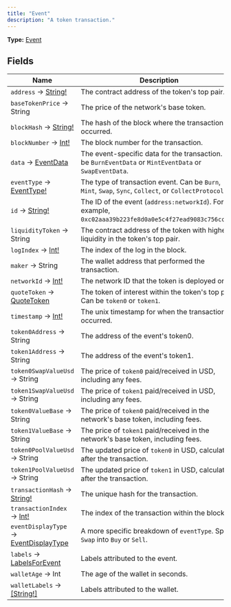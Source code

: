 ```yaml
---
title: "Event"
description: "A token transaction."
---
```


**Type:** [Event](/api-reference/types/event)

## Fields

| Name | Description |
|------|-------------|
| `address` → [String!](/api-reference/types/string) | The contract address of the token&#39;s top pair. |
| `baseTokenPrice` → String | The price of the network&#39;s base token. |
| `blockHash` → [String!](/api-reference/types/string) | The hash of the block where the transaction occurred. |
| `blockNumber` → [Int!](/api-reference/types/int) | The block number for the transaction. |
| `data` → [EventData](/api-reference/types/eventdata) | The event-specific data for the transaction. Can be `BurnEventData` or `MintEventData` or `SwapEventData`. |
| `eventType` → [EventType!](/api-reference/types/eventtype) | The type of transaction event. Can be `Burn`, `Mint`, `Swap`, `Sync`, `Collect`, or `CollectProtocol`. |
| `id` → [String!](/api-reference/types/string) | The ID of the event (`address:networkId`). For example, `0xc02aaa39b223fe8d0a0e5c4f27ead9083c756cc2:1`. |
| `liquidityToken` → String | The contract address of the token with higher liquidity in the token&#39;s top pair. |
| `logIndex` → [Int!](/api-reference/types/int) | The index of the log in the block. |
| `maker` → String | The wallet address that performed the transaction. |
| `networkId` → [Int!](/api-reference/types/int) | The network ID that the token is deployed on. |
| `quoteToken` → [QuoteToken](/api-reference/types/quotetoken) | The token of interest within the token&#39;s top pair. Can be `token0` or `token1`. |
| `timestamp` → [Int!](/api-reference/types/int) | The unix timestamp for when the transaction occurred. |
| `token0Address` → String | The address of the event&#39;s token0. |
| `token1Address` → String | The address of the event&#39;s token1. |
| `token0SwapValueUsd` → String | The price of `token0` paid/received in USD, including any fees. |
| `token1SwapValueUsd` → String | The price of `token1` paid/received in USD, including any fees. |
| `token0ValueBase` → String | The price of `token0` paid/received in the network&#39;s base token, including fees. |
| `token1ValueBase` → String | The price of `token1` paid/received in the network&#39;s base token, including fees. |
| `token0PoolValueUsd` → String | The updated price of `token0` in USD, calculated after the transaction. |
| `token1PoolValueUsd` → String | The updated price of `token1` in USD, calculated after the transaction. |
| `transactionHash` → [String!](/api-reference/types/string) | The unique hash for the transaction. |
| `transactionIndex` → [Int!](/api-reference/types/int) | The index of the transaction within the block. |
| `eventDisplayType` → [EventDisplayType](/api-reference/types/eventdisplaytype) | A more specific breakdown of `eventType`. Splits `Swap` into `Buy` or `Sell`. |
| `labels` → [LabelsForEvent](/api-reference/types/labelsforevent) | Labels attributed to the event. |
| `walletAge` → Int | The age of the wallet in seconds. |
| `walletLabels` → [[String!]](/api-reference/types/string) | Labels attributed to the wallet. |

